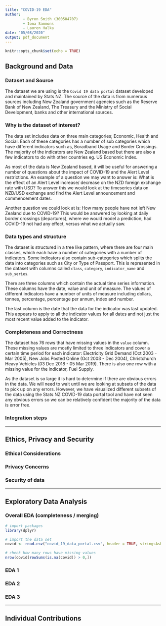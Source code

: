 ```yaml
---
title: "COVID-19 EDA"
author: 
        - Byron Smith (300504707)
        - Iona Sammons
        - Lauren Halka
date: "05/08/2020"
output: pdf_document
---
```


```r
knitr::opts_chunk$set(echo = TRUE)
```

## Background and Data

### Dataset and Source
The dataset we are using is the `Covid 19 data portal` dataset developed and maintained by Stats NZ. The source of the data is from numerous sources including New Zealand government agencies such as the Reserve Bank of New Zealand, The Treasury and the Ministry of Social Development, banks and other international sources.

### Why is the dataset of interest?
The data set includes data on three main categories; Economic, Health and Social. Each of these categories has a number of sub categories which have different indicators such as, Boradband Usage and Border Crossings. The majority of the indicators are New Zealand based but there are also a few indicators to do with other countries eg. US Economic Index.  

  As most of the data is New Zealand based, it will be useful for answering a number of questions about the impact of COVID-19 and the Alert Level restrictions. An example of a question we may want to answer is: What is the effect of an Alert Level increase/ decrease on the NZD foreign exchange rate with USD? To answer this we would look at the timeseries data on NZD/USD exchange and find the Alert Level announcement and commencement dates.
  
  Another question we could look at is: How many people have not left New Zealand due to COVID-19? This would be answered by looking at daily border crossings (departures), where we would model a prediction, had COVID-19 not had any effect, versus what we actually saw.

### Data types and structure
The dataset is structured in a tree like pattern, where there are four main classes, which each have a number of categories with a number of indicators. Some indicators also contain sub-categories which splits the data into categories such as City or Type of Passport. This is represented in the dataset with columns called `class`, `category`, `indicator_name` and `sub_series`.  

  There are three columns which contain the actual time series information. These columns have the date, value and unit of measure. The values of different indicators have a number of units of measure including dollars, tonnes, percentage, percentage per annum, index and number.   
  
  The last column is the date that the data for the indicator was last updated. This appears to apply to all the indicator values for all dates and not just the most recent value added to the indicator.

### Completeness and Correctness
The dataset has 76 rows that have missing values in the `value` column. These missing values are mostly limited to three indicators and cover a certain time period for each indicator: Electricity Grid Demand (Oct 2003 - Mar 2005), New Jobs Posted Online (Oct 2003 - Dec 2004), Christchurch Heavy Vehicles (03 Dec 2018 - 05 Mar 2019). There is also one row with a missing value for the indicator, Fuel Supply.   

  As the dataset is so large it is hard to determine if there are obvious errors in the data. We will need to wait until we are looking at subsets of the data to pick up on any errors. However, we have visualized different subsets of the data using the Stats NZ COVID-19 data portal tool and have not seen any obvious errors so we can be relatively confident the majority of the data is error free.


### Integration steps

---

## Ethics, Privacy and Security

### Ethical Considerations

### Privacy Concerns

### Security of data

---

## Exploratory Data Analysis

### Overall EDA (completeness / merging)
```r
# import packages
library(dplyr)
```
```r
# import the data set
covid <- read.csv("covid_19_data_portal.csv", header = TRUE, stringsAsFactors = FALSE)
```
```r
# check how many rows have missing values
nrow(covid[rowSums(is.na(covid)) > 0,])
```

### EDA 1

### EDA 2

### EDA 3

---

## Individual Contributions









